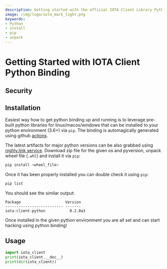 ```yaml
---
description: Getting started with the official IOTA Client Library Python binding.
image: /img/logo/iota_mark_light.png
keywords:
- Python
- install
- pip
- unpack
---
```



# Getting Started with IOTA Client Python Binding

## Security

<WarningPasswordStorage />

## Installation
Easiest way how to get python binding up and running is to leverage pre-built python libraries for linux/macos/windows that can be installed to your python environment (3.6+) via `pip`. The binding is automagically generated using github [actions](https://github.com/iotaledger/iota.rs/actions/workflows/python_binding_publish.yml).

The latest artifacts for major python versions can be also grabbed using [nighly.link service](https://nightly.link/iotaledger/iota.rs/workflows/python_binding_publish/dev). Download zip file for the given os and pyversion, unpack wheel file (`.whl`) and install it via `pip`:

```bash
pip install <wheel_file>
```

Once it has been properly installed you can double check it using `pip`:

```bash
pip list
```

You should see the similar output:

```plaintext
Package                    Version
-------------------------- -------
iota-client-python           0.2.0a3
```

Once installed in the given python environment you are all set and can start hacking using python binding!

## Usage

```python
import iota_client
print(iota_client.__doc__)
print(dir(iota_client))
```
